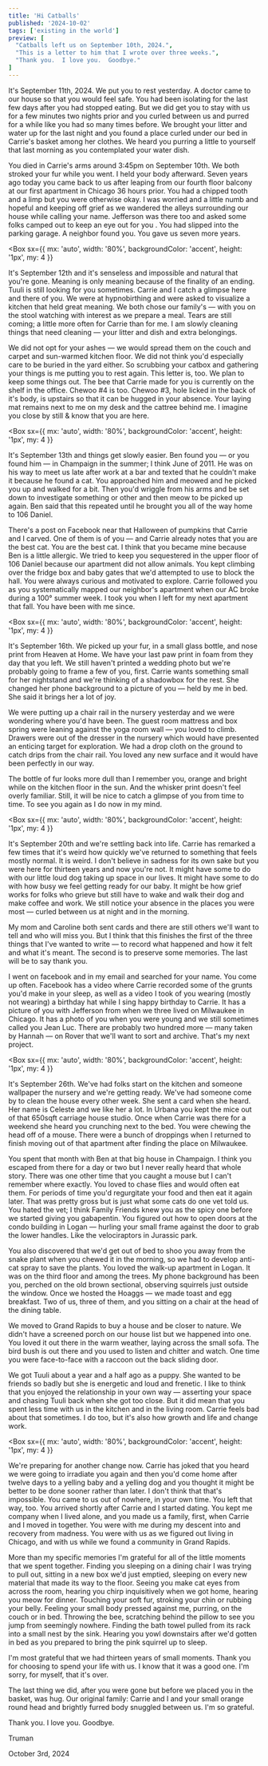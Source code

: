 ```yaml
---
title: 'Hi Catballs'
published: '2024-10-02'
tags: ['existing in the world']
preview: [
  "Catballs left us on September 10th, 2024.",
  "This is a letter to him that I wrote over three weeks.",
  "Thank you.  I love you.  Goodbye."
]
---
```



<Box fontSize={3}>

It's September 11th, 2024.  We put you to rest yesterday.  A doctor came to our house so that you would feel safe.  You had been isolating for the last few days after you had stopped eating.  But we did get you to stay with us for a few minutes two nights prior and you curled between us and purred for a while like you had so many times before.  We brought your litter and water up for the last night and you found a place curled under our bed in Carrie's basket among her clothes.  We heard you purring a little to yourself that last morning as you contemplated your water dish.

You died in Carrie's arms around 3:45pm on September 10th.  We both stroked your fur while you went.  I held your body afterward.  Seven years ago today you came back to us after leaping from our fourth floor balcony at our first apartment in Chicago 36 hours prior.  You had a chipped tooth and a limp but you were otherwise okay.  I was worried and a little numb and hopeful and keeping off grief as we wandered the alleys surrounding our house while calling your name.  Jefferson was there too and asked some folks camped out to keep an eye out for you .  You had slipped into the parking garage.  A neighbor found you.  You gave us seven more years.

<Box
  sx={{
    mx: 'auto',
    width: '80%',
    backgroundColor: 'accent',
    height: '1px',
    my: 4
  }}
></Box>

It's September 12th and it's senseless and impossible and natural that you're gone.  Meaning is only meaning because of the finality of an ending.  Tuuli is still looking for you sometimes.  Carrie and I catch a glimpse here and there of you.  We were at hypnobirthing and were asked to visualize a kitchen that held great meaning.  We both chose our family's &mdash; with you on the stool watching with interest as we prepare a meal.  Tears are still coming; a little more often for Carrie than for me.  I am slowly cleaning things that need cleaning &mdash; your litter and dish and extra belongings.

We did not opt for your ashes &mdash; we would spread them on the couch and carpet and sun-warmed kitchen floor.  We did not think you'd especially care to be buried in the yard either.  So scrubbing your catbox and gathering your things is me putting you to rest again.  This letter is, too.  We plan to keep some things out.  The bee that Carrie made for you is currently on the shelf in the office.  Chewoo #4 is too.  Chewoo #3, hole licked in the back of it's body, is upstairs so that it can be hugged in your absence.  Your laying mat remains next to me on my desk and the cattree behind me.  I imagine you close by still & know that you are here.

<Box
  sx={{
    mx: 'auto',
    width: '80%',
    backgroundColor: 'accent',
    height: '1px',
    my: 4
  }}
></Box>

It's September 13th and things get slowly easier.  Ben found you &mdash; or you found him &mdash; in Champaign in the summer; I think June of 2011.  He was on his way to meet us late after work at a bar and texted that he couldn't make it because he found a cat.  You approached him and meowed and he picked you up and walked for a bit.  Then you'd wriggle from his arms and be set down to investigate something or other and then meow to be picked up again.  Ben said that this repeated until he brought you all of the way home to 106 Daniel.

There's a post on Facebook near that Halloween of pumpkins that Carrie and I carved.  One of them is of you &mdash; and Carrie already notes that you are the best cat.  You are the best cat.  I think that you became mine because Ben is a little allergic.  We tried to keep you sequestered in the upper floor of 106 Daniel because our apartment did not allow animals.  You kept climbing over the fridge box and baby gates that we'd attempted to use to block the hall.  You were always curious and motivated to explore.  Carrie followed you as you systematically mapped our neighbor's apartment when our AC broke during a 100° summer week.  I took you when I left for my next apartment that fall.  You have been with me since.

<Box
  sx={{
    mx: 'auto',
    width: '80%',
    backgroundColor: 'accent',
    height: '1px',
    my: 4
  }}
></Box>

It's September 16th.  We picked up your fur, in a small glass bottle, and nose print from Heaven at Home.  We have your last paw print in foam from they day that you left.  We still haven't printed a wedding photo but we're probably going to frame a few of you, first.  Carrie wants something small for her nightstand and we're thinking of a shadowbox for the rest.  She changed her phone background to a picture of you &mdash; held by me in bed.  She said it brings her a lot of joy.

We were putting up a chair rail in the nursery yesterday and we were wondering where you'd have been.  The guest room mattress and box spring were leaning against the yoga room wall &mdash; you loved to climb.  Drawers were out of the dresser in the nursery which would have presented an enticing target for exploration.  We had a drop cloth on the ground to catch drips from the chair rail.  You loved any new surface and it would have been perfectly in our way.

The bottle of fur looks more dull than I remember you, orange and bright while on the kitchen floor in the sun.  And the whisker print doesn't feel overly familiar.  Still, it will be nice to catch a glimpse of you from time to time.  To see you again as I do now in my mind.

<Box
  sx={{
    mx: 'auto',
    width: '80%',
    backgroundColor: 'accent',
    height: '1px',
    my: 4
  }}
></Box>

It's September 20th and we're settling back into life.  Carrie has remarked a few times that it's weird how quickly we've returned to something that feels mostly normal.  It is weird.  I don't believe in sadness for its own sake but you were here for thirteen years and now you're not.  It might have some to do with our little loud dog taking up space in our lives.  It might have some to do with how busy we feel getting ready for our baby.  It might be how grief works for folks who grieve but still have to wake and walk their dog and make coffee and work.  We still notice your absence in the places you were most &mdash; curled between us at night and in the morning.

My mom and Caroline both sent cards and there are still others we'll want to tell and who will miss you.  But I think that this finishes the first of the three things that I've wanted to write &mdash; to record what happened and how it felt and what it's meant.  The second is to preserve some memories.  The last will be to say thank you.

I went on facebook and in my email and searched for your name.  You come up often.  Facebook has a video where Carrie recorded some of the grunts you'd make in your sleep, as well as a video I took of you wearing (mostly not wearing) a birthday hat while I sing happy birthday to Carrie.  It has a picture of you with Jefferson from when we three lived on Milwaukee in Chicago.  It has a photo of you when you were young and we still sometimes called you Jean Luc.  There are probably two hundred more &mdash; many taken by Hannah &mdash; on Rover that we'll want to sort and archive.  That's my next project.

<Box
  sx={{
    mx: 'auto',
    width: '80%',
    backgroundColor: 'accent',
    height: '1px',
    my: 4
  }}
></Box>

It's September 26th.  We've had folks start on the kitchen and someone wallpaper the nursery and we're getting ready.  We've had someone come by to clean the house every other week.  She sent a card when she heard.  Her name is Celeste and we like her a lot.  In Urbana you kept the mice out of that 650sqft carriage house studio.  Once when Carrie was there for a weekend she heard you crunching next to the bed.  You were chewing the head off of a mouse.  There were a bunch of droppings when I returned to finish moving out of that apartment after finding the place on Milwaukee.

You spent that month with Ben at that big house in Champaign.  I think you escaped from there for a day or two but I never really heard that whole story.  There was one other time that you caught a mouse but I can't remember where exactly.  You loved to chase flies and would often eat them.  For periods of time you'd regurgitate your food and then eat it again later.  That was pretty gross but is just what some cats do one vet told us.  You hated the vet; I think Family Friends knew you as the spicy one before we started giving you gabapentin.  You figured out how to open doors at the condo building in Logan &mdash; hurling your small frame against the door to grab the lower handles.  Like the velociraptors in Jurassic park.

You also discovered that we'd get out of bed to shoo you away from the snake plant when you chewed it in the morning, so we had to develop anti-cat spray to save the plants.  You loved the walk-up apartment in Logan.  It was on the third floor and among the trees.  My phone background has been you, perched on the old brown sectional, observing squirrels just outside the window.  Once we hosted the Hoaggs &mdash; we made toast and egg breakfast.  Two of us, three of them, and you sitting on a chair at the head of the dining table.

We moved to Grand Rapids to buy a house and be closer to nature.  We didn't have a screened porch on our house list but we happened into one.  You loved it out there in the warm weather, laying across the small sofa.  The bird bush is out there and you used to listen and chitter and watch.  One time you were face-to-face with a raccoon out the back sliding door.

We got Tuuli about a year and a half ago as a puppy.  She wanted to be friends so badly but she is energetic and loud and frenetic.  I like to think that you enjoyed the relationship in your own way &mdash; asserting your space and chasing Tuuli back when she got too close.  But it did mean that you spent less time with us in the kitchen and in the living room.  Carrie feels bad about that sometimes.  I do too, but it's also how growth and life and change work.

<Box
  sx={{
    mx: 'auto',
    width: '80%',
    backgroundColor: 'accent',
    height: '1px',
    my: 4
  }}
></Box>

We're preparing for another change now.  Carrie has joked that you heard we were going to irradiate you again and then you'd come home after twelve days to a yelling baby and a yelling dog and you thought it might be better to be done sooner rather than later.  I don't think that that's impossible.  You came to us out of nowhere, in your own time.  You left that way, too.  You arrived shortly after Carrie and I started dating.  You kept me company when I lived alone, and you made us a family, first, when Carrie and I moved in together.  You were with me during my descent into and recovery from madness.  You were with us as we figured out living in Chicago, and with us while we found a community in Grand Rapids.

More than my specific memories I'm grateful for all of the little moments that we spent together.  Finding you sleeping on a dining chair I was trying to pull out, sitting in a new box we'd just emptied, sleeping on every new material that made its way to the floor.  Seeing you make cat eyes from across the room, hearing you chirp inquisitively when we got home, hearing you meow for dinner.  Touching your soft fur, stroking your chin or rubbing your belly.  Feeling your small body pressed against me, purring, on the couch or in bed.  Throwing the bee, scratching behind the pillow to see you jump from seemingly nowhere.  Finding the bath towel pulled from its rack into a small nest by the sink.  Hearing you yowl downstairs after we'd gotten in bed as you prepared to bring the pink squirrel up to sleep.

I'm most grateful that we had thirteen years of small moments.  Thank you for choosing to spend your life with us.  I know that it was a good one.  I'm sorry, for myself, that it's over.

The last thing we did, after you were gone but before we placed you in the basket, was hug.  Our original family:  Carrie and I and your small orange round head and brightly furred body snuggled between us.  I'm so grateful.

Thank you.  I love you.  Goodbye.

Truman

October 3rd, 2024

</Box>
